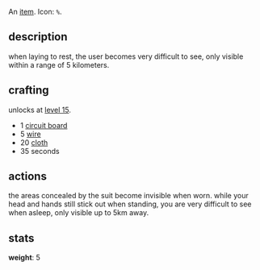 An [[items|item]]. Icon: <code><nowiki>%</nowiki></code>.

== description ==

when laying to rest, the user becomes very difficult to see, only visible within a range of 5 kilometers.

== crafting ==

unlocks at [[level 15]].

* 1 [[circuit board]]
* 5 [[wire]]
* 20 [[cloth]]
* 35 seconds

== actions ==

the areas concealed by the suit become invisible when worn. while your head and hands still stick out when standing, you are very difficult to see when asleep, only visible up to 5km away.

== stats ==

'''weight''': 5